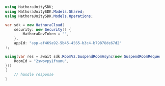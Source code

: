 ```csharp SuspendRoom.cs
using HathoraUnitySDK;
using HathoraUnitySDK.Models.Shared;
using HathoraUnitySDK.Models.Operations;

var sdk = new HathoraCloud(
    security: new Security() {
        HathoraDevToken = "",
    },
    appId: "app-af469a92-5b45-4565-b3c4-b79878de67d2"
);

using(var res = await sdk.RoomV2.SuspendRoomAsync(new SuspendRoomRequest() {
    RoomId = "2swovpy1fnunu",
}))
{
    // handle response
}
```
